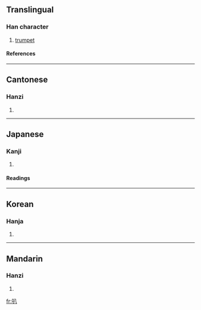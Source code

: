 ==Translingual==
===Han character===
{{Han char|rn=30|rad=口|as=02|sn=5|four=6800<sub>0</sub>|canj=口金 (RC), X口金 (XRC)}}
# [[trumpet]]
====References====
{{Han ref|kx=0172.080|dkj=03242|dj=0383.040|hdz=10570.060|uh=53ED|ud=21485|bh=A57A|bd=42362}}
----
==Cantonese==
===Hanzi===
{{yue-hanzi|jyut=|y=ba1}}
# {{defn|Cantonese}}
----
==Japanese==
===Kanji===
{{ja-kanji|grade=|rs=口02}}
# {{defn|Japanese}} 
====Readings====
{{ja-readings|on=[[はつ]] (hatsu), [[は]] (ha), [[はち]] (hachi)|kun=}}
----
==Korean==
===Hanja===
{{ko-hanja|hangeul=팔|rv=pal|mr=p'al}}
# {{defn|Korean}}
----
==Mandarin==
===Hanzi===
{{cmn-hanzi|pin=[[bā]] (ba1), [[ba]] (ba5)|wg=pa<sup>1</sup>, pa<sup>5</sup>}}
# {{defn|Mandarin}}

[[fr:叭]]